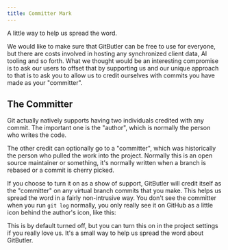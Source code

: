 ```yaml
---
title: Committer Mark
---
```



A little way to help us spread the word.

We would like to make sure that GitButler can be free to use for everyone, but there are costs involved in hosting any synchronized client data, AI tooling and so forth. What we thought would be an interesting compromise is to ask our users to offset that by supporting us and our unique approach to that is to ask you to allow us to credit ourselves with commits you have made as your "committer".

## The Committer

Git actually natively supports having two individuals credited with any commit. The important one is the "author", which is normally the person who writes the code.

The other credit can optionally go to a "committer", which was historically the person who pulled the work into the project. Normally this is an open source maintainer or something, it's normally written when a branch is rebased or a commit is cherry picked.

If you choose to turn it on as a show of support, GitButler will credit itself as the "committer" on any virtual branch commits that you make. This helps us spread the word in a fairly non-intrusive way. You don't see the committer when you run `git log` normally, you only really see it on GitHub as a little icon behind the author's icon, like this:

<ImageSection
  alt="Committer Mark"
  src="/committer-01.gif"
  subtitle="What a GitButler aided commit looks like on GitHub"
/>

This is by default turned off, but you can turn this on in the project settings if you really love us. It's a small way to help us spread the word about GitButler.

